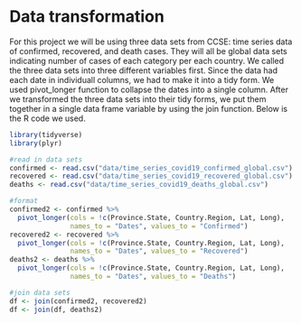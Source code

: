 # Data transformation

For this project we will be using three data sets from CCSE: time series data of confirmed, recovered, and death cases. They will all be global data sets indicating number of cases of each category per each country. We called the three data sets into three different variables first. Since the data had each date in individuall columns, we had to make it into a tidy form. We used pivot_longer function to collapse the dates into a single column. After we transformed the three data sets into their tidy forms, we put them together in a single data frame variable by using the join function. Below is the R code we used.

```r
library(tidyverse)
library(plyr)

#read in data sets 
confirmed <- read.csv("data/time_series_covid19_confirmed_global.csv")
recovered <- read.csv("data/time_series_covid19_recovered_global.csv")
deaths <- read.csv("data/time_series_covid19_deaths_global.csv")

#format
confirmed2 <- confirmed %>% 
  pivot_longer(cols = !c(Province.State, Country.Region, Lat, Long), 
               names_to = "Dates", values_to = "Confirmed")
recovered2 <- recovered %>% 
  pivot_longer(cols = !c(Province.State, Country.Region, Lat, Long), 
               names_to = "Dates", values_to = "Recovered")
deaths2 <- deaths %>% 
  pivot_longer(cols = !c(Province.State, Country.Region, Lat, Long), 
               names_to = "Dates", values_to = "Deaths")

#join data sets
df <- join(confirmed2, recovered2)
df <- join(df, deaths2)
```


